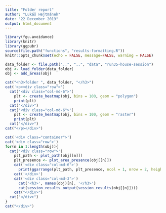 ```yaml
---
title: "Folder report"
author: "Lukáš Hejtmánek"
date: "22 December 2019"
output: html_document
---
```


```r
library(fgu.avoidance)
library(knitr)
library(ggpubr)
source(file.path("functions", "results-formatting.R"))
knitr::opts_chunk$set(echo = FALSE, message=FALSE, warning = FALSE)
```

```r
data_folder <- file.path("..", "..", "data", "run35-house-session")
obj <- load_folder(data_folder)
obj <- add_areas(obj)
```

```r
cat("<h3>folder ", data_folder, "</h3>")
cat('<p><div class="row">')
  cat('<div class="col-md-6">')
    plt <- create_heatmap(obj, bins = 100, geom = "polygon")
    print(plt)
  cat("</div>")
  cat('<div class="col-md-6">')
    plt <- create_heatmap(obj, bins = 100, geom = "raster")
    print(plt)
  cat("</div>")
cat("</p></div>")
```

```r
cat('<div class="container">')
cat('<div class="row">')
for(n in 1:length(obj)){
  cat('<div class="row">')
    plt_path <- plot_path(obj[[n]])
    plt_presence <- plot_area_presence(obj[[n]])
    cat('<div class="col-md-6">')
      print(ggarrange(plt_path, plt_presence, ncol = 1, nrow = 2, heights = c(3,1)))
    cat('</div>')
    cat('<div class="col-md-3">')
      cat('<h3>', names(obj)[n], '</h3>')
      cat(session_results_output(session_results(obj[[n]])))
    cat("</div>")
  cat("</div>")
} 
cat("</div>")
```